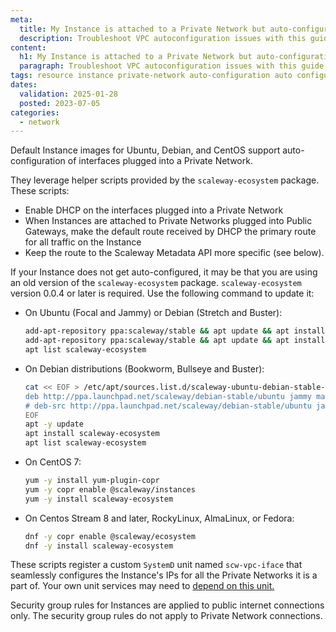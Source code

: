 ```yaml
---
meta:
  title: My Instance is attached to a Private Network but auto-configuration is not working
  description: Troubleshoot VPC autoconfiguration issues with this guide. Find solutions to common problems and ensure smooth network setup on Scaleway.
content:
  h1: My Instance is attached to a Private Network but auto-configuration is not working
  paragraph: Troubleshoot VPC autoconfiguration issues with this guide. Find solutions to common problems and ensure smooth network setup on Scaleway.
tags: resource instance private-network auto-configuration auto configuration dhcp default-route
dates:
  validation: 2025-01-28
  posted: 2023-07-05
categories:
  - network
---
```


Default Instance images for Ubuntu, Debian, and CentOS support auto-configuration of interfaces plugged into a Private Network.

They leverage helper scripts provided by the `scaleway-ecosystem` package. These scripts:

- Enable DHCP on the interfaces plugged into a Private Network
- When Instances are attached to Private Networks plugged into Public Gateways, make the default route received by DHCP the primary route for all traffic on the Instance
- Keep the route to the Scaleway Metadata API more specific (see below).

If your Instance does not get auto-configured, it may be that you are using an old version of the `scaleway-ecosystem` package. `scaleway-ecosystem` version 0.0.4 or later is required. Use the following command to update it:

- On Ubuntu (Focal and Jammy) or Debian (Stretch and Buster):

    ```bash
    add-apt-repository ppa:scaleway/stable && apt update && apt install scaleway-ecosystem
    add-apt-repository ppa:scaleway/stable && apt update && apt install scaleway-ecosystem
    apt list scaleway-ecosystem
    ```

- On Debian distributions (Bookworm, Bullseye and Buster):

    ```bash
    cat << EOF > /etc/apt/sources.list.d/scaleway-ubuntu-debian-stable-jammy.list
    deb http://ppa.launchpad.net/scaleway/debian-stable/ubuntu jammy main
    # deb-src http://ppa.launchpad.net/scaleway/debian-stable/ubuntu jammy main
    EOF
    apt -y update
    apt install scaleway-ecosystem
    apt list scaleway-ecosystem
    ```

- On CentOS 7:

    ```bash
    yum -y install yum-plugin-copr
    yum -y copr enable @scaleway/instances
    yum -y install scaleway-ecosystem
    ```

- On Centos Stream 8 and later, RockyLinux, AlmaLinux, or Fedora:

    ```bash
    dnf -y copr enable @scaleway/ecosystem
    dnf -y install scaleway-ecosystem
    ```

These scripts register a custom `SystemD` unit named `scw-vpc-iface` that seamlessly configures the Instance's IPs for all the Private Networks it is a part of. Your own unit services may need to [depend on this unit.](https://www.freedesktop.org/software/systemd/man/systemd.unit.html#Wants=)

<Message type="tip">
  Security group rules for Instances are applied to public internet connections only. The security group rules do not apply to Private Network connections.
</Message>